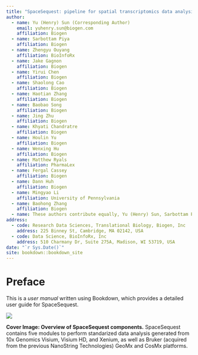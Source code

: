```yaml
--- 
title: "SpaceSequest: pipeline for spatial transcriptomics data analysis" 
author:
  - name: Yu (Henry) Sun (Corresponding Author)
    email: yuhenry.sun@biogen.com
    affiliation: Biogen
  - name: Sarbottam Piya
    affiliation: Biogen
  - name: Zhengyu Ouyang
    affiliation: BioInfoRx
  - name: Jake Gagnon
    affiliation: Biogen
  - name: Yirui Chen
    affiliation: Biogen
  - name: Shaolong Cao
    affiliation: Biogen
  - name: Haotian Zhang
    affiliation: Biogen
  - name: Baobao Song
    affiliation: Biogen
  - name: Jing Zhu
    affiliation: Biogen
  - name: Khyati Chandratre
    affiliation: Biogen
  - name: Houlin Yu
    affiliation: Biogen
  - name: Wenxing Hu
    affiliation: Biogen
  - name: Matthew Ryals
    affiliation: PharmaLex
  - name: Fergal Cassey
    affiliation: Biogen
  - name: Dann Huh
    affiliation: Biogen
  - name: Mingyao Li
    affiliation: University of Pennsylvania
  - name: Baohong Zhang
    affiliation: Biogen
  - name: These authors contribute equally, Yu (Henry) Sun, Sarbottam Piya, Zhengyu Ouyang
address:
  - code: Research Data Sciences, Translational Biology, Biogen, Inc
    address: 225 Binney St, Cambridge, MA 02142, USA
  - code: Data Science, BioInfoRx, Inc
    address: 510 Charmany Dr, Suite 275A, Madison, WI 53719, USA
date: "`r Sys.Date()`"
site: bookdown::bookdown_site
---
```


# Preface
This is a *user manual* written using Bookdown, which provides a detailed user guide for SpaceSequest.

[![](https://interactivereport.github.io/SpaceSequest/images/Cover.png)](https://interactivereport.github.io/SpaceSequest/images/CoverImage.png){target="_blank"}

**Cover Image: Overview of SpaceSequest components.** SpaceSequest contains five modules to perform standarized data analysis generated from 10x Genomics Visium, Visium HD, and Xenium, as well as Bruker (acquired from the previous NanoString Technologies) GeoMx and CosMx platforms.
